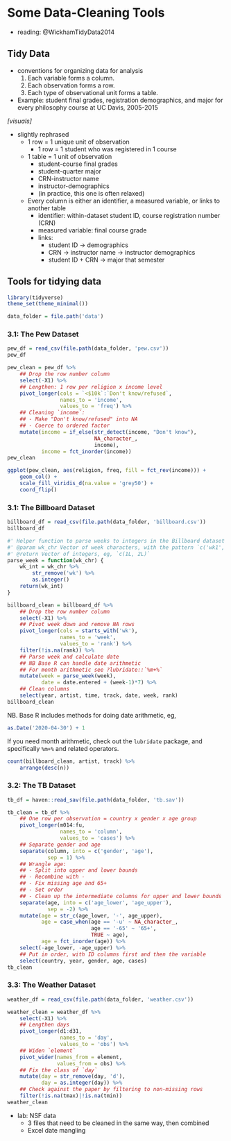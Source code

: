 # Some Data-Cleaning Tools #

- reading: @WickhamTidyData2014

## Tidy Data ##

- conventions for organizing data for analysis
    1. Each variable forms a column.
    2. Each observation forms a row.
    3. Each type of observational unit forms a table.

- Example: student final grades, registration demographics, and major for every philosophy course at UC Davis, 2005-2015

*[visuals]*

- slightly rephrased
    - 1 row = 1 unique unit of observation
        - 1 row = 1 student who was registered in 1 course
    
    - 1 table = 1 unit of observation
        - student-course final grades
        - student-quarter major
        - CRN-instructor name
        - instructor-demographics
        - (in practice, this one is often relaxed)
    
    - Every column is either an identifier, a measured variable, or links to another table
        - identifier: within-dataset student ID, course registration number (CRN)
        - measured variable: final course grade
        - links: 
            - student ID $\to$ demographics
            - CRN -> instructor name $\to$ instructor demographics
            - student ID + CRN $\to$ major that semester

## Tools for tidying data ##

```r
library(tidyverse)
theme_set(theme_minimal())

data_folder = file.path('data')
```

### 3.1: The Pew Dataset ###

```r
pew_df = read_csv(file.path(data_folder, 'pew.csv'))
pew_df
```

```r
pew_clean = pew_df %>% 
    ## Drop the row number column
    select(-X1) %>% 
    ## Lengthen: 1 row per religion x income level
    pivot_longer(cols = `<$10k`:`Don't know/refused`, 
                 names_to = 'income', 
                 values_to = 'freq') %>% 
    ## Cleaning `income`: 
    ## - Make "Don't know/refused" into NA
    ## - Coerce to ordered factor
    mutate(income = if_else(str_detect(income, "Don't know"), 
                            NA_character_, 
                            income), 
           income = fct_inorder(income))
pew_clean
```

```r
ggplot(pew_clean, aes(religion, freq, fill = fct_rev(income))) +
    geom_col() +
    scale_fill_viridis_d(na.value = 'grey50') +
    coord_flip()
```


### 3.1: The Billboard Dataset ###

```r
billboard_df = read_csv(file.path(data_folder, 'billboard.csv'))
billboard_df
```

```r
#' Helper function to parse weeks to integers in the Billboard dataset
#' @param wk_chr Vector of week characters, with the pattern `c('wk1', 'wk2')`
#' @return Vector of integers, eg, `c(1L, 2L)`
parse_week = function(wk_chr) {
    wk_int = wk_chr %>% 
        str_remove('wk') %>% 
        as.integer()
    return(wk_int)
}

billboard_clean = billboard_df %>% 
    ## Drop the row number column
    select(-X1) %>% 
    ## Pivot week down and remove NA rows
    pivot_longer(cols = starts_with('wk'), 
                 names_to = 'week', 
                 values_to = 'rank') %>% 
    filter(!is.na(rank)) %>% 
    ## Parse week and calculate date
    ## NB Base R can handle date arithmetic
    ## For month arithmetic see ?lubridate::`%m+%`
    mutate(week = parse_week(week), 
           date = date.entered + (week-1)*7) %>% 
    ## Clean columns
    select(year, artist, time, track, date, week, rank)
billboard_clean
```

NB. Base R includes methods for doing date arithmetic, eg, 
```r
as.Date('2020-04-30') + 1
```
If you need month arithmetic, check out the `lubridate` package, and specifically `%m+%` and related operators. 

```r
count(billboard_clean, artist, track) %>% 
    arrange(desc(n))
```

### 3.2: The TB Dataset ###

```r
tb_df = haven::read_sav(file.path(data_folder, 'tb.sav'))
```

```r
tb_clean = tb_df %>% 
    ## One row per observation = country x gender x age group
    pivot_longer(m014:fu, 
                 names_to = 'column', 
                 values_to = 'cases') %>% 
    ## Separate gender and age
    separate(column, into = c('gender', 'age'), 
             sep = 1) %>% 
    ## Wrangle age: 
    ## - Split into upper and lower bounds
    ## - Recombine with -
    ## - Fix missing age and 65+
    ## - Set order
    ## - Clean up the intermediate columns for upper and lower bounds
    separate(age, into = c('age_lower', 'age_upper'), 
             sep = -2) %>% 
    mutate(age = str_c(age_lower, '-', age_upper), 
           age = case_when(age == '-u' ~ NA_character_, 
                           age == '-65' ~ '65+', 
                           TRUE ~ age), 
           age = fct_inorder(age)) %>% 
    select(-age_lower, -age_upper) %>% 
    ## Put in order, with ID columns first and then the variable
    select(country, year, gender, age, cases)
tb_clean
```

### 3.3: The Weather Dataset ###

```r
weather_df = read_csv(file.path(data_folder, 'weather.csv'))
```

```r
weather_clean = weather_df %>% 
    select(-X1) %>% 
    ## Lengthen days
    pivot_longer(d1:d31, 
                 names_to = 'day', 
                 values_to = 'obs') %>% 
    ## Widen `element`
    pivot_wider(names_from = element, 
                values_from = obs) %>% 
    ## Fix the class of `day`
    mutate(day = str_remove(day, 'd'), 
           day = as.integer(day)) %>% 
    ## Check against the paper by filtering to non-missing rows
    filter(!is.na(tmax)|!is.na(tmin))
weather_clean
```


- lab: NSF data
    - 3 files that need to be cleaned in the same way, then combined
    - Excel date mangling
    
